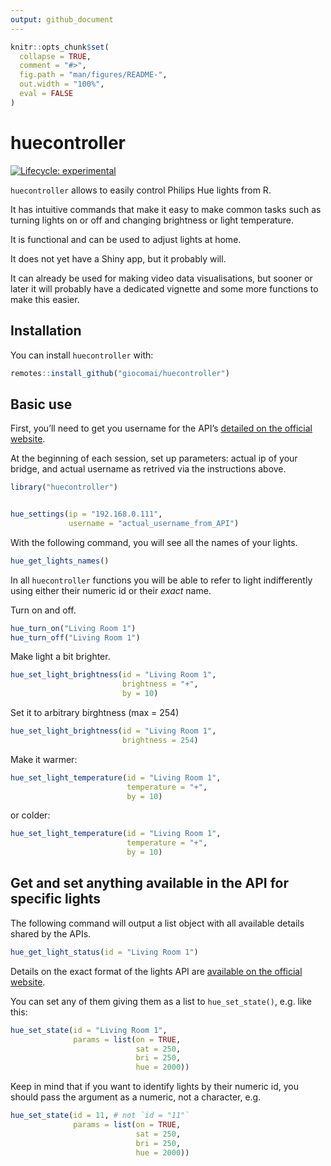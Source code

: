 ```yaml
---
output: github_document
---
```


<!-- README.md is generated from README.Rmd. Please edit that file -->

```r
knitr::opts_chunk$set(
  collapse = TRUE,
  comment = "#>",
  fig.path = "man/figures/README-",
  out.width = "100%", 
  eval = FALSE
)
```

# huecontroller

<!-- badges: start -->
[![Lifecycle: experimental](https://img.shields.io/badge/lifecycle-experimental-orange.svg)](https://www.tidyverse.org/lifecycle/#experimental)
<!-- badges: end -->

`huecontroller` allows to easily control Philips Hue lights from R. 

It has intuitive commands that make it easy to make common tasks such as turning lights on or off and changing brightness or light temperature. 

It is functional and can be used to adjust lights at home. 

It does not yet have a Shiny app, but it probably will. 

It can already be used for making video data visualisations, but sooner or later it will probably have a dedicated vignette and some more functions to make this easier. 

## Installation

You can install `huecontroller` with:

``` r
remotes::install_github("giocomai/huecontroller")
```

## Basic use

First, you'll need to get you username for the API's [detailed on the official website](https://developers.meethue.com/develop/get-started-2/).


At the beginning of each session, set up parameters: actual ip of your bridge, and actual username as retrived via the instructions above.
```r
library("huecontroller")


hue_settings(ip = "192.168.0.111",
             username = "actual_username_from_API")

```


With the following command, you will see all the names of your lights. 

```r
hue_get_lights_names()
```

In all `huecontroller` functions you will be able to refer to light indifferently using either their numeric id or their *exact* name.

Turn on and off.

```r
hue_turn_on("Living Room 1")
hue_turn_off("Living Room 1")
```


Make light a bit brighter. 
```r
hue_set_light_brightness(id = "Living Room 1",
                         brightness = "+",
                         by = 10)
```


Set it to arbitrary birghtness (max = 254)
```r
hue_set_light_brightness(id = "Living Room 1",
                         brightness = 254)
```


Make it warmer:
```r
hue_set_light_temperature(id = "Living Room 1",
                          temperature = "+",
                          by = 10)
```

or colder:
```r
hue_set_light_temperature(id = "Living Room 1",
                          temperature = "+",
                          by = 10)
```


## Get and set anything available in the API for specific lights

The following command will output a list object with all available details shared by the APIs.

```r
hue_get_light_status(id = "Living Room 1")
```


Details on the exact format of the lights API are [available on the official website](https://developers.meethue.com/develop/hue-api/).

You can set any of them giving them as a list to `hue_set_state()`, e.g. like this:

```r
hue_set_state(id = "Living Room 1",
              params = list(on = TRUE,
                            sat = 250, 
                            bri = 250, 
                            hue = 2000))
```

Keep in mind that if you want to identify lights by their numeric id, you should pass the argument as a numeric, not a character, e.g.

```r
hue_set_state(id = 11, # not `id = "11"`
              params = list(on = TRUE,
                            sat = 250, 
                            bri = 250, 
                            hue = 2000))
```

